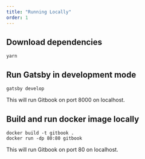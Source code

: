 ```yaml
---
title: "Running Locally"
order: 1
---
```


## Download dependencies

```
yarn
```

## Run Gatsby in development mode

```
gatsby develop
```
This will run Gitbook on port 8000 on localhost.

## Build and run docker image locally

```
docker build -t gitbook .
docker run -dp 80:80 gitbook
```
This will run Gitbook on port 80 on localhost.
